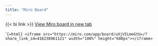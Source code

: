 ```yaml
---
title: "Miro Board"
---
```


{{< bi link >}} [View Miro board in new tab](https://miro.com/app/board/uXjVILmeGtU=/?share_link_id=416238961121)

```{=html}
<iframe src="https://miro.com/app/board/uXjVILmeGtU=/?share_link_id=416238961121" width="100%" height="600px"></iframe>
``